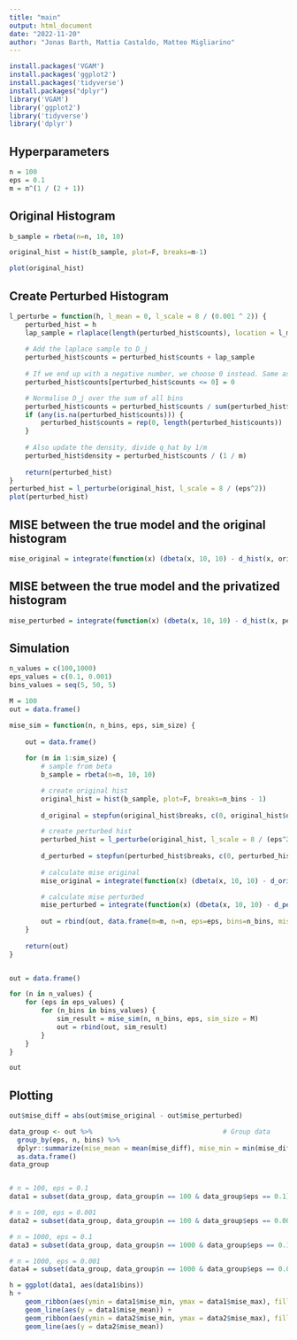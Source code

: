 ```yaml
---
title: "main"
output: html_document
date: "2022-11-20"
author: "Jonas Barth, Mattia Castaldo, Matteo Migliarino"
---
```


```r
install.packages('VGAM')
install.packages('ggplot2')
install.packages('tidyverse')
install.packages("dplyr")
library('VGAM')
library('ggplot2')
library('tidyverse')
library('dplyr')
```

## Hyperparameters
```r
n = 100
eps = 0.1
m = n^(1 / (2 + 1))
```



## Original Histogram
```r
b_sample = rbeta(n=n, 10, 10)

original_hist = hist(b_sample, plot=F, breaks=m-1)

plot(original_hist)
```


## Create Perturbed Histogram
```r

l_perturbe = function(h, l_mean = 0, l_scale = 8 / (0.001 ^ 2)) {
    perturbed_hist = h
    lap_sample = rlaplace(length(perturbed_hist$counts), location = l_mean, scale = l_scale)
    
    # Add the laplace sample to D_j
    perturbed_hist$counts = perturbed_hist$counts + lap_sample
    
    # If we end up with a negative number, we choose 0 instead. Same as max(0, D_j)
    perturbed_hist$counts[perturbed_hist$counts <= 0] = 0

    # Normalise D_j over the sum of all bins
    perturbed_hist$counts = perturbed_hist$counts / sum(perturbed_hist$counts)
    if (any(is.na(perturbed_hist$counts))) {
        perturbed_hist$counts = rep(0, length(perturbed_hist$counts))
    }
    
    # Also update the density, divide q_hat by 1/m
    perturbed_hist$density = perturbed_hist$counts / (1 / m)
    
    return(perturbed_hist)
}
perturbed_hist = l_perturbe(original_hist, l_scale = 8 / (eps^2))
plot(perturbed_hist)

```

## MISE between the true model and the original histogram
```r
mise_original = integrate(function(x) (dbeta(x, 10, 10) - d_hist(x, original_hist))^2, 0, 1)
```

## MISE between the true model and the privatized histogram
```r
mise_perturbed = integrate(function(x) (dbeta(x, 10, 10) - d_hist(x, perturbed_hist))^2, 0, 1)
```

## Simulation
```r
n_values = c(100,1000)
eps_values = c(0.1, 0.001)
bins_values = seq(5, 50, 5)

M = 100
out = data.frame()

mise_sim = function(n, n_bins, eps, sim_size) {
    
    out = data.frame()
    
    for (m in 1:sim_size) {
        # sample from beta
        b_sample = rbeta(n=n, 10, 10)

        # create original hist
        original_hist = hist(b_sample, plot=F, breaks=n_bins - 1)
        
        d_original = stepfun(original_hist$breaks, c(0, original_hist$density, 0))

        # create perturbed hist
        perturbed_hist = l_perturbe(original_hist, l_scale = 8 / (eps^2))
        
        d_perturbed = stepfun(perturbed_hist$breaks, c(0, perturbed_hist$density, 0))
        
        # calculate mise original
        mise_original = integrate(function(x) (dbeta(x, 10, 10) - d_original(x))^2, 0, 1, subdivisions = 1000)$value

        # calculate mise perturbed
        mise_perturbed = integrate(function(x) (dbeta(x, 10, 10) - d_perturbed(x))^2, 0, 1, subdivisions = 1000)$value
        
        out = rbind(out, data.frame(m=m, n=n, eps=eps, bins=n_bins, mise_original=mise_original, mise_perturbed=mise_perturbed))
    }
    
    return(out)
}


out = data.frame()

for (n in n_values) {
    for (eps in eps_values) {
        for (n_bins in bins_values) {
            sim_result = mise_sim(n, n_bins, eps, sim_size = M)
            out = rbind(out, sim_result)
        }
    }
}

out
```

## Plotting
```r
out$mise_diff = abs(out$mise_original - out$mise_perturbed)

data_group <- out %>%                                 # Group data
  group_by(eps, n, bins) %>%
  dplyr::summarize(mise_mean = mean(mise_diff), mise_min = min(mise_diff), mise_max = max(mise_diff)) %>% 
  as.data.frame()
data_group 


# n = 100, eps = 0.1
data1 = subset(data_group, data_group$n == 100 & data_group$eps == 0.1)

# n = 100, eps = 0.001
data2 = subset(data_group, data_group$n == 100 & data_group$eps == 0.001)

# n = 1000, eps = 0.1
data3 = subset(data_group, data_group$n == 1000 & data_group$eps == 0.1)

# n = 1000, eps = 0.001
data4 = subset(data_group, data_group$n == 1000 & data_group$eps == 0.001)
```

```r
h = ggplot(data1, aes(data1$bins))
h +
    geom_ribbon(aes(ymin = data1$mise_min, ymax = data1$mise_max), fill = "grey70", alpha = 0.3) +
    geom_line(aes(y = data1$mise_mean)) +
    geom_ribbon(aes(ymin = data2$mise_min, ymax = data2$mise_max), fill = "grey60", alpha = 0.3) +
    geom_line(aes(y = data2$mise_mean))
```

